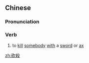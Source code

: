 {{also|砍杀}}
==Chinese==
{{zh-forms|s=砍杀}}

===Pronunciation===
{{zh-pron
|m=kǎnshā
|mn=khám-sat
|cat=v
}}

===Verb===
{{zh-verb}}

# to [[kill]] [[somebody]] [[with]] a [[sword]] or [[ax]]

[[zh:砍殺]]
